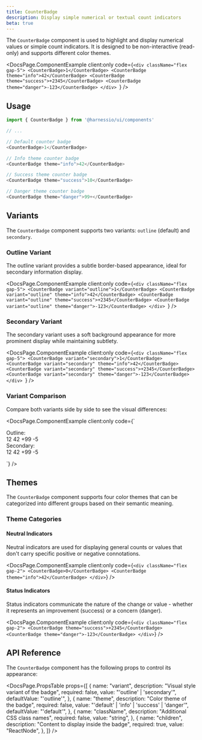 ```yaml
---
title: CounterBadge
description: Display simple numerical or textual count indicators
beta: true
---
```


The `CounterBadge` component is used to highlight and display numerical values or simple count indicators. It is designed to be non-interactive (read-only) and supports different color themes.


<DocsPage.ComponentExample
  client:only
  code={`<div className="flex gap-5">
        <CounterBadge>1</CounterBadge>
        <CounterBadge theme="info">42</CounterBadge>
        <CounterBadge theme="success">+2345</CounterBadge>
        <CounterBadge theme="danger">-123</CounterBadge>
    </div>
`}
/>

## Usage

```typescript jsx
import { CounterBadge } from '@harnessio/ui/components'

// ...

// Default counter badge
<CounterBadge>1</CounterBadge>

// Info theme counter badge
<CounterBadge theme="info">42</CounterBadge>

// Success theme counter badge
<CounterBadge theme="success">10</CounterBadge>

// Danger theme counter badge
<CounterBadge theme="danger">99+</CounterBadge>
```

## Variants

The `CounterBadge` component supports two variants: `outline` (default) and `secondary`.

### Outline Variant

The outline variant provides a subtle border-based appearance, ideal for secondary information display.

<DocsPage.ComponentExample
  client:only
  code={`<div className="flex gap-5">
        <CounterBadge variant="outline">1</CounterBadge>
        <CounterBadge variant="outline" theme="info">42</CounterBadge>
        <CounterBadge variant="outline" theme="success">+2345</CounterBadge>
        <CounterBadge variant="outline" theme="danger">-123</CounterBadge>
    </div>
`}
/>

### Secondary Variant

The secondary variant uses a soft background appearance for more prominent display while maintaining subtlety.

<DocsPage.ComponentExample
  client:only
  code={`<div className="flex gap-5">
        <CounterBadge variant="secondary">1</CounterBadge>
        <CounterBadge variant="secondary" theme="info">42</CounterBadge>
        <CounterBadge variant="secondary" theme="success">+2345</CounterBadge>
        <CounterBadge variant="secondary" theme="danger">-123</CounterBadge>
    </div>
`}
/>

### Variant Comparison

Compare both variants side by side to see the visual differences:

<DocsPage.ComponentExample
  client:only
  code={`<div className="flex flex-col gap-4">
    <div className="flex gap-3">
      <Text variant="heading-subsection" as="h4" className="min-w-[80px]">Outline:</Text>
      <div className="flex gap-3">
        <CounterBadge variant="outline">12</CounterBadge>
        <CounterBadge variant="outline" theme="info">42</CounterBadge>
        <CounterBadge variant="outline" theme="success">+99</CounterBadge>
        <CounterBadge variant="outline" theme="danger">-5</CounterBadge>
      </div>
    </div>
    <div className="flex gap-3">
      <Text variant="heading-subsection" as="h4" className="min-w-[80px]">Secondary:</Text>
      <div className="flex gap-3">
        <CounterBadge variant="secondary">12</CounterBadge>
        <CounterBadge variant="secondary" theme="info">42</CounterBadge>
        <CounterBadge variant="secondary" theme="success">+99</CounterBadge>
        <CounterBadge variant="secondary" theme="danger">-5</CounterBadge>
      </div>
    </div>
  </div>
`}
/>

## Themes

The `CounterBadge` component supports four color themes that can be categorized into different groups based on their semantic meaning.

### Theme Categories

#### Neutral Indicators

Neutral indicators are used for displaying general counts or values that don't carry specific positive or negative connotations.

<DocsPage.ComponentExample
  client:only
  code={`
    <div className="flex gap-2">
        <CounterBadge>0</CounterBadge>
        <CounterBadge theme="info">42</CounterBadge>
    </div>
`}
/>

#### Status Indicators

Status indicators communicate the nature of the change or value - whether it represents an improvement (success) or a concern (danger).

<DocsPage.ComponentExample
  client:only
  code={`
    <div className="flex gap-2">
        <CounterBadge theme="success">+2345</CounterBadge>
        <CounterBadge theme="danger">-123</CounterBadge>
    </div>
`}
/>

## API Reference

The `CounterBadge` component has the following props to control its appearance:

<DocsPage.PropsTable
  props={[
    {
      name: "variant",
      description: "Visual style variant of the badge",
      required: false,
      value: "'outline' | 'secondary'",
      defaultValue: "'outline'",
    },
    {
      name: "theme",
      description: "Color theme of the badge",
      required: false,
      value: "'default' | 'info' | 'success' | 'danger'",
      defaultValue: "'default'",
    },
    {
      name: "className",
      description: "Additional CSS class names",
      required: false,
      value: "string",
    },
    {
      name: "children",
      description: "Content to display inside the badge",
      required: true,
      value: "ReactNode",
    },
  ]}
/>

